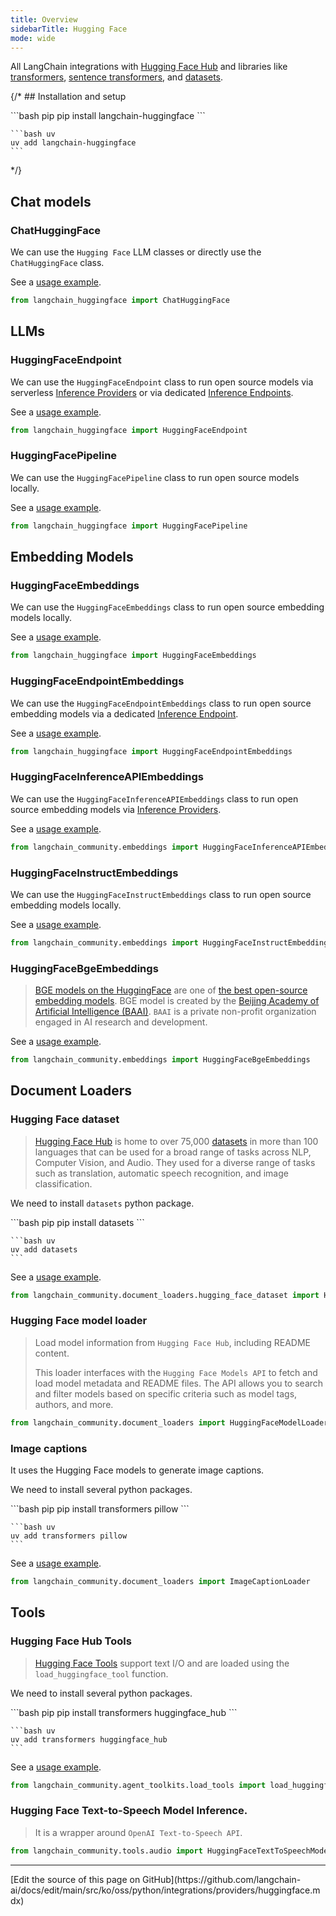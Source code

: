 ```yaml
---
title: Overview
sidebarTitle: Hugging Face
mode: wide
---
```


All LangChain integrations with [Hugging Face Hub](https://huggingface.co/) and libraries like [transformers](https://huggingface.co/docs/transformers/index), [sentence transformers](https://sbert.net/), and [datasets](https://huggingface.co/docs/datasets/index).

{/* ## Installation and setup

<CodeGroup>
    ```bash pip
    pip install langchain-huggingface
    ```

    ```bash uv
    uv add langchain-huggingface
    ```
</CodeGroup> */}

## Chat models

### ChatHuggingFace

We can use the `Hugging Face` LLM classes or directly use the `ChatHuggingFace` class.

See a [usage example](/oss/python/integrations/chat/huggingface).

```python
from langchain_huggingface import ChatHuggingFace
```

## LLMs

### HuggingFaceEndpoint

We can use the `HuggingFaceEndpoint` class to run open source models via serverless [Inference Providers](https://huggingface.co/docs/inference-providers) or via dedicated [Inference Endpoints](https://huggingface.co/inference-endpoints/dedicated).

See a [usage example](/oss/python/integrations/llms/huggingface_endpoint).

```python
from langchain_huggingface import HuggingFaceEndpoint
```

### HuggingFacePipeline

We can use the `HuggingFacePipeline` class to run open source models locally.

See a [usage example](/oss/python/integrations/llms/huggingface_pipelines).

```python
from langchain_huggingface import HuggingFacePipeline
```

## Embedding Models

### HuggingFaceEmbeddings

We can use the `HuggingFaceEmbeddings` class to run open source embedding models locally.

See a [usage example](/oss/python/integrations/text_embedding/huggingfacehub).

```python
from langchain_huggingface import HuggingFaceEmbeddings
```

### HuggingFaceEndpointEmbeddings

We can use the `HuggingFaceEndpointEmbeddings` class to run open source embedding models via a dedicated [Inference Endpoint](https://huggingface.co/inference-endpoints/dedicated).

See a [usage example](/oss/python/integrations/text_embedding/huggingfacehub).

```python
from langchain_huggingface import HuggingFaceEndpointEmbeddings
```

### HuggingFaceInferenceAPIEmbeddings

We can use the `HuggingFaceInferenceAPIEmbeddings` class to run open source embedding models via [Inference Providers](https://huggingface.co/docs/inference-providers).

See a [usage example](/oss/python/integrations/text_embedding/huggingfacehub).

```python
from langchain_community.embeddings import HuggingFaceInferenceAPIEmbeddings
```

### HuggingFaceInstructEmbeddings

We can use the `HuggingFaceInstructEmbeddings` class to run open source embedding models locally.

See a [usage example](/oss/python/integrations/text_embedding/instruct_embeddings).

```python
from langchain_community.embeddings import HuggingFaceInstructEmbeddings
```

### HuggingFaceBgeEmbeddings

>[BGE models on the HuggingFace](https://huggingface.co/BAAI/bge-large-en-v1.5) are one of [the best open-source embedding models](https://huggingface.co/spaces/mteb/leaderboard).
>BGE model is created by the [Beijing Academy of Artificial Intelligence (BAAI)](https://en.wikipedia.org/wiki/Beijing_Academy_of_Artificial_Intelligence). `BAAI` is a private non-profit organization engaged in AI research and development.

See a [usage example](/oss/python/integrations/text_embedding/bge_huggingface).

```python
from langchain_community.embeddings import HuggingFaceBgeEmbeddings
```

## Document Loaders

### Hugging Face dataset

>[Hugging Face Hub](https://huggingface.co/docs/hub/index) is home to over 75,000
> [datasets](https://huggingface.co/docs/hub/index#datasets) in more than 100 languages
> that can be used for a broad range of tasks across NLP, Computer Vision, and Audio.
> They used for a diverse range of tasks such as translation, automatic speech
> recognition, and image classification.

We need to install `datasets` python package.

<CodeGroup>
    ```bash pip
    pip install datasets
    ```

    ```bash uv
    uv add datasets
    ```
</CodeGroup>

See a [usage example](/oss/python/integrations/document_loaders/hugging_face_dataset).

```python
from langchain_community.document_loaders.hugging_face_dataset import HuggingFaceDatasetLoader
```

### Hugging Face model loader

>Load model information from `Hugging Face Hub`, including README content.
>
>This loader interfaces with the `Hugging Face Models API` to fetch
> and load model metadata and README files.
> The API allows you to search and filter models based on
> specific criteria such as model tags, authors, and more.

```python
from langchain_community.document_loaders import HuggingFaceModelLoader
```

### Image captions

It uses the Hugging Face models to generate image captions.

We need to install several python packages.

<CodeGroup>
    ```bash pip
    pip install transformers pillow
    ```

    ```bash uv
    uv add transformers pillow
    ```
</CodeGroup>

See a [usage example](/oss/python/integrations/document_loaders/image_captions).

```python
from langchain_community.document_loaders import ImageCaptionLoader
```

## Tools

### Hugging Face Hub Tools

>[Hugging Face Tools](https://huggingface.co/docs/transformers/v4.29.0/en/custom_tools)
> support text I/O and are loaded using the `load_huggingface_tool` function.

We need to install several python packages.

<CodeGroup>
    ```bash pip
    pip install transformers huggingface_hub
    ```

    ```bash uv
    uv add transformers huggingface_hub
    ```
</CodeGroup>

See a [usage example](/oss/python/integrations/tools/huggingface_tools).

```python
from langchain_community.agent_toolkits.load_tools import load_huggingface_tool
```

### Hugging Face Text-to-Speech Model Inference.

> It is a wrapper around `OpenAI Text-to-Speech API`.

```python
from langchain_community.tools.audio import HuggingFaceTextToSpeechModelInference
```

---

<Callout icon="pen-to-square" iconType="regular">
  [Edit the source of this page on GitHub](https://github.com/langchain-ai/docs/edit/main/src/ko/oss/python/integrations/providers/huggingface.mdx)
</Callout>
